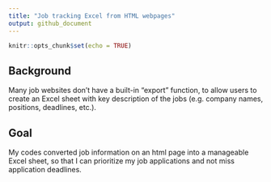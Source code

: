 ```yaml
---
title: "Job tracking Excel from HTML webpages"
output: github_document
---
```


```r
knitr::opts_chunk$set(echo = TRUE)
```

## Background

Many job websites don't have a built-in "export" function, to allow users to create an Excel sheet with key description of the jobs (e.g. company names, positions, deadlines, etc.).

## Goal

My codes converted job information on an html page into a manageable Excel sheet, so that I can prioritize my job applications and not miss application deadlines.
